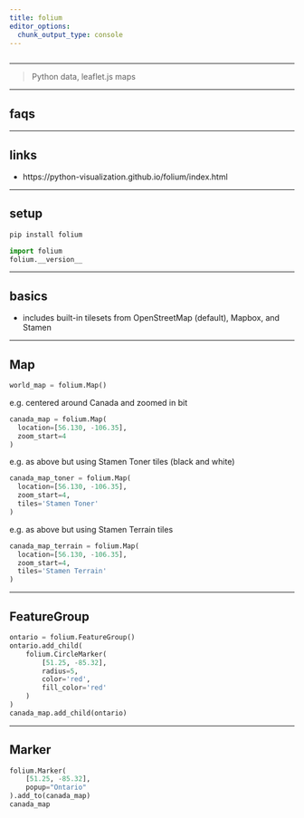 ```yaml
---
title: folium
editor_options: 
  chunk_output_type: console
---
```


```r
```

*********************************************************************

> Python data, leaflet.js maps

*********************************************************************

## faqs

*********************************************************************

## links

* https://python-visualization.github.io/folium/index.html

*********************************************************************

## setup

```python
pip install folium
```

```python
import folium
folium.__version__
```

*********************************************************************

## basics

* includes built-in tilesets from OpenStreetMap (default), Mapbox, and Stamen  

*********************************************************************

## Map

```python
world_map = folium.Map()
```

e.g. centered around Canada and zoomed in bit

```python
canada_map = folium.Map(
  location=[56.130, -106.35],
  zoom_start=4
)
```

e.g. as above but using Stamen Toner tiles (black and white)

```python
canada_map_toner = folium.Map(
  location=[56.130, -106.35],
  zoom_start=4,
  tiles='Stamen Toner'
)
```

e.g. as above but using Stamen Terrain tiles

```python
canada_map_terrain = folium.Map(
  location=[56.130, -106.35],
  zoom_start=4,
  tiles='Stamen Terrain'
)
```

*********************************************************************

## FeatureGroup

```python
ontario = folium.FeatureGroup()
ontario.add_child(
    folium.CircleMarker(
        [51.25, -85.32],
        radius=5,
        color='red',
        fill_color='red'
    )
)
canada_map.add_child(ontario)
```

*********************************************************************

## Marker

```python
folium.Marker(
    [51.25, -85.32],
    popup="Ontario"
).add_to(canada_map)
canada_map
```



















